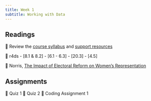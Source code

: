 ```yaml
---
title: Week 1
subtitle: Working with Data
---
```


## Readings

📖 Review the [course syllabus](/course-syllabus.html) and [support
resources](/course-support.html)

📖 r4ds
  - [8.1 & 8.2]
  - [6.1 - 6.3]
  - [20.3]
  - [4.5]
  
📖 Norris, [The Impact of Electoral Reform on Women's Representation](https://link-springer-com.proxygw.wrlc.org/article/10.1057/palgrave.ap.5500151)

## Assignments

📘 Quiz 1
📘 Quiz 2
🧮 Coding Assignment 1


  